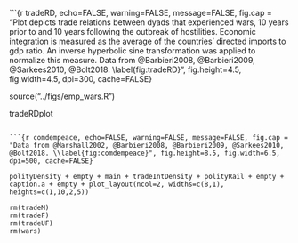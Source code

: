 ```{r tradeRD, echo=FALSE, warning=FALSE, message=FALSE, fig.cap = "Plot depicts trade relations between dyads that experienced wars, 10 years prior to and 10 years following the outbreak of hostilities. Economic integration is measured as the average of the countries' directed imports to gdp ratio. An inverse hyperbolic sine transformation was applied to normalize this measure. Data from @Barbieri2008, @Barbieri2009, @Sarkees2010, @Bolt2018. \\label{fig:tradeRD}", fig.height=4.5, fig.width=4.5, dpi=300, cache=FALSE}

source("../figs/emp_wars.R")

tradeRDplot

```

```{r comdempeace, echo=FALSE, warning=FALSE, message=FALSE, fig.cap = "Data from @Marshall2002, @Barbieri2008, @Barbieri2009, @Sarkees2010, @Bolt2018. \\label{fig:comdempeace}", fig.height=8.5, fig.width=6.5, dpi=500, cache=FALSE}

polityDensity + empty + main + tradeIntDensity + polityRail + empty + caption.a + empty + plot_layout(ncol=2, widths=c(8,1), heights=c(1,10,2,5))

rm(tradeM)
rm(tradeF)
rm(tradeUF)
rm(wars)

```
